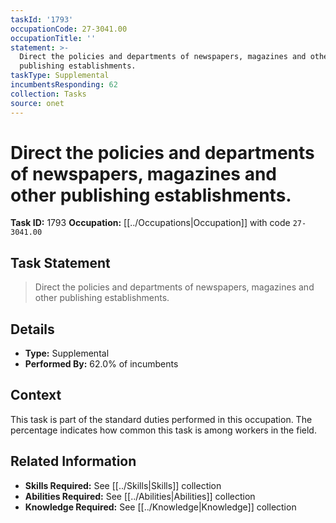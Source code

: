```yaml
---
taskId: '1793'
occupationCode: 27-3041.00
occupationTitle: ''
statement: >-
  Direct the policies and departments of newspapers, magazines and other
  publishing establishments.
taskType: Supplemental
incumbentsResponding: 62
collection: Tasks
source: onet
---
```

# Direct the policies and departments of newspapers, magazines and other publishing establishments.

**Task ID:** 1793
**Occupation:** [[../Occupations|Occupation]] with code `27-3041.00`

## Task Statement

> Direct the policies and departments of newspapers, magazines and other publishing establishments.

## Details

- **Type:** Supplemental
- **Performed By:** 62.0% of incumbents

## Context

This task is part of the standard duties performed in this occupation. The percentage indicates how common this task is among workers in the field.

## Related Information

- **Skills Required:** See [[../Skills|Skills]] collection
- **Abilities Required:** See [[../Abilities|Abilities]] collection
- **Knowledge Required:** See [[../Knowledge|Knowledge]] collection
